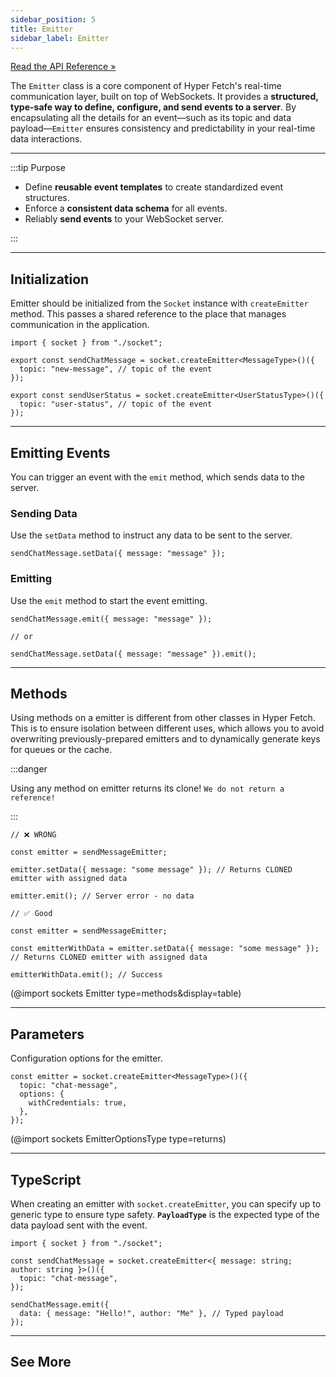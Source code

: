 ```yaml
---
sidebar_position: 5
title: Emitter
sidebar_label: Emitter
---
```


[Read the API Reference »](/docs/api/sockets/Classes/Emitter.mdx)

The `Emitter` class is a core component of Hyper Fetch's real-time communication layer, built on top of WebSockets. It
provides a **structured, type-safe way to define, configure, and send events to a server**. By encapsulating all the
details for an event—such as its topic and data payload—`Emitter` ensures consistency and predictability in your
real-time data interactions.

---

:::tip Purpose

- Define **reusable event templates** to create standardized event structures.
- Enforce a **consistent data schema** for all events.
- Reliably **send events** to your WebSocket server.

:::

---

## Initialization

Emitter should be initialized from the `Socket` instance with `createEmitter` method. This passes a shared reference to
the place that manages communication in the application.

```tsx title="Example of Emitter initialization"
import { socket } from "./socket";

export const sendChatMessage = socket.createEmitter<MessageType>()({
  topic: "new-message", // topic of the event
});

export const sendUserStatus = socket.createEmitter<UserStatusType>()({
  topic: "user-status", // topic of the event
});
```

---

## Emitting Events

You can trigger an event with the `emit` method, which sends data to the server.

### Sending Data

Use the `setData` method to instruct any data to be sent to the server.

```tsx
sendChatMessage.setData({ message: "message" });
```

### Emitting

Use the `emit` method to start the event emitting.

```tsx
sendChatMessage.emit({ message: "message" });

// or

sendChatMessage.setData({ message: "message" }).emit();
```

<LinkCard
  type="guides"
  title="Emitting Events"
  description="Learn the basics of emitting events to your server."
  to="/docs/guides/sockets/emitting"
/>

---

## Methods

Using methods on a emitter is different from other classes in Hyper Fetch. This is to ensure isolation between different
uses, which allows you to avoid overwriting previously-prepared emitters and to dynamically generate keys for queues or
the cache.

:::danger

Using any method on emitter returns its clone! `We do not return a reference!`

:::

```tsx
// ❌ WRONG

const emitter = sendMessageEmitter;

emitter.setData({ message: "some message" }); // Returns CLONED emitter with assigned data

emitter.emit(); // Server error - no data
```

```tsx
// ✅ Good

const emitter = sendMessageEmitter;

const emitterWithData = emitter.setData({ message: "some message" }); // Returns CLONED emitter with assigned data

emitterWithData.emit(); // Success
```

<ShowMore>

(@import sockets Emitter type=methods&display=table)

</ShowMore>

<LinkCard
  type="api"
  title="Detailed Emitter API Methods"
  description="Explore all available methods, their parameters, and return values for the Emitter class."
  to="/docs/api/sockets/Classes/Emitter.mdx#methods"
/>

---

## Parameters

Configuration options for the emitter.

```tsx
const emitter = socket.createEmitter<MessageType>()({
  topic: "chat-message",
  options: {
    withCredentials: true,
  },
});
```

(@import sockets EmitterOptionsType type=returns)

---

## TypeScript

When creating an emitter with `socket.createEmitter`, you can specify up to generic type to ensure type safety.
**`PayloadType`** is the expected type of the data payload sent with the event.

```tsx
import { socket } from "./socket";

const sendChatMessage = socket.createEmitter<{ message: string; author: string }>()({
  topic: "chat-message",
});

sendChatMessage.emit({
  data: { message: "Hello!", author: "Me" }, // Typed payload
});
```

---

## See More

<LinkCard
  type="docs"
  title="Socket"
  description="Learn more about the Socket class and its configuration options."
  to="/docs/sockets/socket"
/>

<LinkCard
  type="docs"
  title="Listener"
  description="Learn more about the Listener class and its configuration options."
  to="/docs/sockets/listener"
/>

